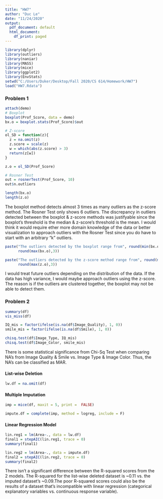 ```yaml
---
title: "HW7"
author: "Duc Le"
date: "11/24/2020"
output:
  pdf_document: default
  html_document:
    df_print: paged
---
```


```r
library(dplyr)
library(outliers)
library(naniar)
library(MASS)
library(mice)
library(ggplot2)
library(EnvStats)
setwd("C:/Users/Duker/Desktop/Fall 2020/CS 614/Homework/HW7")
load("HW7.Rdata")
```

### Problem 1
```r
attach(demo)
# Boxplot
boxplot(Prof_Score, data = demo)
bx.o = boxplot.stats(Prof_Score)$out

# Z-score
ol_SD = function(z){
  z = na.omit(z)
  z.score = scale(z)
  w = which(abs(z.score) > 3)
  return(z[w])
}

z.o = ol_SD(Prof_Score)

# Rosner Test 
out = rosnerTest(Prof_Score, 10)
out$n.outliers

length(bx.o)
length(z.o)
```
The boxplot method detects almost 3 times as many outliers as the z-score method. The Rosner Test
only shows 6 outliers.
The discrepancy in outliers detected between the boxplot & z-score methods was justifyable since
the boxplot's threshold is the median & z-score's threshold is the mean.
I would think it would require ether more domain knowledge of the data or better visualization
to approach outliers with the Rosner Test since you do have to start with an arbitrary "k" outliers.

```r
paste("The outliers detected by the boxplot range from", round(min(bx.o),3), "to",
      round(max(bx.o),3))

paste("The outliers detected by the z-score method range from", round(min(z.o),3), "to",
      round(max(z.o),3))
```
I would treat future outliers depending on the distribution of the data. If the data has high
variance, I would maybe approach outliers using the z-score. The reason is if the outliers are
clustered together, the boxplot may not be able to detect them.

### Problem 2
```r
summary(df)
vis_miss(df)

IQ_mis = factor(ifelse(is.na(df$Image_Quality), 1, 0))
smile_mis = factor(ifelse(is.na(df$Smile), 1, 0))

chisq.test(df$Image_Type, IQ_mis)
chisq.test(df$Image_Color, smile_mis)
```
There is some statistical significance from Chi-Sq Test when comparing NA's from Image Quality &
Smile vs. Image Type & Image Color. Thus, the NA's can be classified as MAR.

#### List-wise Deletion 
```r
lw.df = na.omit(df)
```

#### Multiple Imputation
```r
imp = mice(df, maxit = 5, print =  FALSE)

impute.df = complete(imp, method = logreg, include = F)
```

#### Linear Regression Model
```r
lin.reg1 = lm(Area~., data = lw.df)
final1 = stepAIC(lin.reg1, trace = 0)
summary(final1)

lin.reg2 = lm(Area~., data = impute.df)
final2 = stepAIC(lin.reg2, trace = 0)
summary(final2)
```
There isn't a significant difference between the R-squared scores from the 2 models. The R-squared for the list-wise deleted dataset is ~0.11 vs. the imputed dataset's ~0.09.The poor R-squared scores could also be the results of a dataset that's incompatible with linear regression (categorical explanatory variables vs. continuous response variable).
